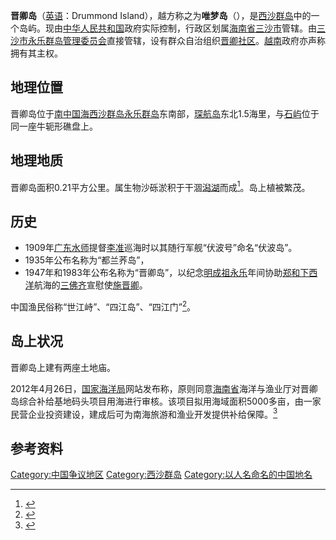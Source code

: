 {{Infobox Disputed Islands
| plural = yes
| name             =晋卿岛
| image name       = 
| image caption    = 
| image size       = 
| locator map      = {{Location map+|South China Sea|float=center|width=300|caption=晋卿岛的位置 
|places=
{{location map~ |South China Sea |marksize=6 |lat=16.464 |long=111.7425 |label='''晋卿岛''' |position=bottom}}
{{location map~ |South China Sea |marksize=6  |lat=16.83 |long=112.34 |label=[[永兴岛|永兴岛]] |position=right}}
{{location map~ |South China Sea |marksize=6  |lat=19.2 |long=109.7 |label=[[海南|海南]] |position=left}}
{{location map~ |South China Sea |marksize=6  |lat=10.77 |long=106.68 |label=[[胡志明市|胡志明市]] |position=top}}
{{location map~ |South China Sea |marksize=6  |lat=16.0667 |long=108.2333 |label=[[岘港市|岘港市]] |position=top}}
}}
| map_custom       = yes
| native name      = 
| native name link = 
| other_names         = 唯梦岛
| location         = [[南中国海|南中国海]]
| coordinates      = {{Coord|16|27|51|N|111|44|33|E|display=inline,title}}
| archipelago      = [[西沙群岛|西沙群岛]]
| total islands    = 
| major islands    = 
| area             ={{convert|0.21|km2|mi2}}
| length           ={{convert|700|m|ft}}
| width            ={{convert|300|m|ft}}
| coastline        =
| highest mount    = 
| elevation        = 
| country                          = PRC
| country admin divisions title   =市
| country admin divisions         = [[海南省|海南省]][[三沙市|三沙市]][[西沙区|西沙区]]
| country claim                 = ROC
|country claim divisions title   = [[区_(中华民国)|区]]
|country claim divisions         = [[高雄市|高雄市]][[旗津区|旗津区]]
|country 2 claim                   = VNM
|country 2 claim divisions title   = 县
|country 2 claim divisions         = [[岘港市|岘港市]][[黄沙岛县|黄沙岛县]]
| population       = 
| population as of = 
| density          = 
| ethnic groups    = 
| additional info  =
}}
'''晋卿岛'''（[[英语|英语]]：Drummond Island），越方称之为'''唯梦岛'''（{{vie|v=Đảo Duy Mộng|hn=島唯夢}}），是[[西沙群岛|西沙群岛]]中的一个岛屿。现由[[中华人民共和国|中华人民共和国]]政府实际控制，行政区划属[[海南省|海南省]][[三沙市|三沙市]]管辖。由[[三沙市永乐群岛管理委员会|三沙市永乐群岛管理委员会]]直接管辖，设有群众自治组织[[晋卿社区|晋卿社区]]。[[越南|越南]]政府亦声称拥有其主权。

== 地理位置 ==
晋卿岛位于[[南中国海|南中国海]][[西沙群岛|西沙群岛]][[永乐群岛|永乐群岛]]东南部，[[琛航岛|琛航岛]]东北1.5海里，与[[石屿|石屿]]位于同一座牛轭形礁盘上。
== 地理地质 ==
晋卿岛面积0.21平方公里。属生物沙砾淤积于干涸[[潟湖|潟湖]]而成<ref>{{Cite web |url=http://www.hnszw.org.cn/data/news/2009/06/43638/ |title=海南史志网：第一节 西沙群岛的主要岛礁 |access-date=2011-10-13 |archive-url=https://web.archive.org/web/20120501101724/http://www.hnszw.org.cn/data/news/2009/06/43638/ |archive-date=2012-05-01 |dead-url=yes }}</ref>。岛上植被繁茂。

== 历史 ==
*1909年[[广东水师|广东水师]]提督[[李准|李准]]巡海时以其随行军舰“伏波号”命名“伏波岛”。
*1935年公布名称为“都兰荞岛”，
*1947年和1983年公布名称为“晋卿岛”，以纪念[[明成祖|明成祖]][[永乐|永乐]]年间协助[[郑和下西洋|郑和下西洋]]航海的[[三佛齐|三佛齐]]宣慰使[[施晋卿|施晋卿]]。

中国渔民俗称“世江峙”、“四江岛”、“四江门”<ref>{{cite book zh |author=广东省地名委员会 |title=《南海诸岛地名资料汇编》 |format=M |edition=1 |location=广州 |publisher=广东省地图出版社 |date=1987 |pages=170 |id= ISBN 80522-023-9}}</ref>。
== 岛上状况 ==
晋卿岛上建有两座土地庙。

2012年4月26日，[[国家海洋局|国家海洋局]]网站发布称，原则同意[[海南省|海南省]]海洋与渔业厅对晋卿岛综合补给基地码头项目用海进行审核。该项目拟用海域面积5000多亩，由一家民营企业投资建设，建成后可为南海旅游和渔业开发提供补给保障。<ref>{{cite web | language = zh-cn | publisher = 国家海洋局 | title = 国家海洋局同意海南省在西沙、南沙填海建码头 | url = http://www.soa.gov.cn/soa/news/organizationnews/webinfo/2012/04/1335141959620061.htm | date = 2012-04-26 | accessdate = 2012-04-27 | deadurl = yes | archiveurl = https://web.archive.org/web/20120730235114/http://www.soa.gov.cn/soa/news/organizationnews/webinfo/2012/04/1335141959620061.htm | archivedate = 2012-07-30 }}</ref> 

== 参考资料 ==
{{reflist}}

{{South China Sea Islands}}
{{三沙市行政区划}}

[[Category:中国争议地区|Category:中国争议地区]]
[[Category:西沙群岛|Category:西沙群岛]]
[[Category:以人名命名的中国地名|Category:以人名命名的中国地名]]